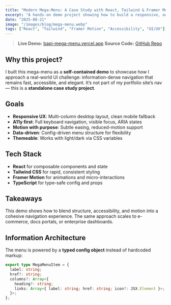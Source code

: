 ```yaml
---
title: "Modern Mega-Menu: A Case Study with React, Tailwind & Framer Motion"
excerpt: "A hands-on demo project showing how to build a responsive, accessible mega-menu with React, Tailwind CSS, and Framer Motion—complete with keyboard support and motion polish."
date: "2025-08-21"
image: "/images/blog/mega-menu.webp"
tags: ["React", "Tailwind", "Framer Motion", "Accessibility", "UI/UX"]
---
```


> **Live Demo:** [bapi-mega-menu.vercel.app](https://bapi-mega-menu-mbbgsw2xo-andrewteeces-projects.vercel.app/)
> **Source Code:** [GitHub Repo](https://github.com/andrewteece/bapi-mega-menu)

## Why this project?

I built this mega-menu as a **self-contained demo** to showcase how I approach a real-world UI challenge: information-dense navigation that remains fast, accessible, and elegant. It’s not part of my portfolio site’s nav — this is a **standalone case study project**.

## Goals

- **Responsive UX**: Multi-column desktop layout, clean mobile fallback  
- **A11y first**: Full keyboard navigation, visible focus, ARIA states  
- **Motion with purpose**: Subtle easing, reduced-motion support  
- **Data-driven**: Config-driven menu structure for flexibility  
- **Themeable**: Works with light/dark via CSS variables  

## Tech Stack

- **React** for composable components and state  
- **Tailwind CSS** for rapid, consistent styling  
- **Framer Motion** for animations and micro-interactions  
- **TypeScript** for type-safe config and props  

## Takeaways
This demo shows how to blend structure, accessibility, and motion into a cohesive navigation experience. The same approach scales to e-commerce, docs portals, or enterprise dashboards.

## Information Architecture

The menu is powered by a **typed config object** instead of hardcoded markup:

```ts
export type MegaMenuItem = {
  label: string;
  href?: string;
  columns?: Array<{
    heading?: string;
    links: Array<{ label: string; href: string; icon?: JSX.Element }>;
  }>;
};


